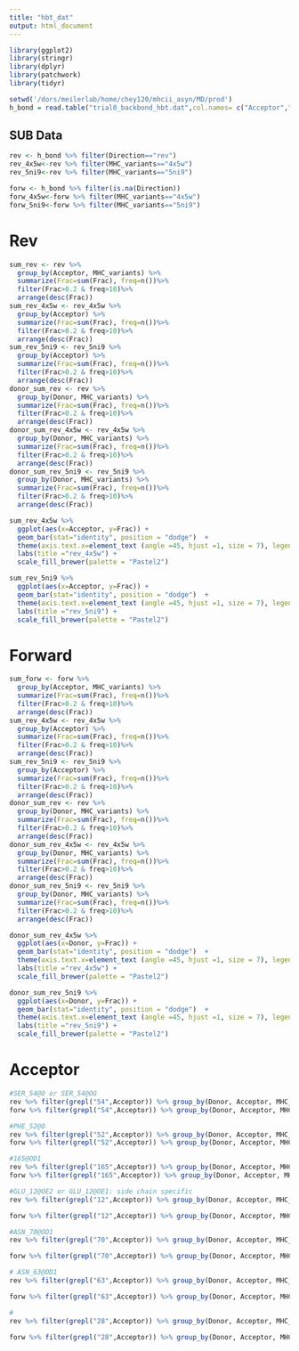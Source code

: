 ```yaml
---
title: "hbt_dat"
output: html_document
---
```


```r
library(ggplot2)
library(stringr)
library(dplyr)
library(patchwork)
library(tidyr)
```

```r
setwd('/dors/meilerlab/home/chey120/mhcii_asyn/MD/prod')
h_bond = read.table("trial0_backbond_hbt.dat",col.names= c("Acceptor","DonorH", "Donor", "Frames","Frac","AvgDist", "AvgAng", "protein")) %>% separate(protein, c("peptide", "MHC_variants", "Direction"))
```

## SUB Data
```r
rev <- h_bond %>% filter(Direction=="rev")
rev_4x5w<-rev %>% filter(MHC_variants=="4x5w")
rev_5ni9<-rev %>% filter(MHC_variants=="5ni9")

forw <- h_bond %>% filter(is.na(Direction))
forw_4x5w<-forw %>% filter(MHC_variants=="4x5w")
forw_5ni9<-forw %>% filter(MHC_variants=="5ni9")
```

# Rev
```r
sum_rev <- rev %>%
  group_by(Acceptor, MHC_variants) %>%
  summarize(Frac=sum(Frac), freq=n())%>%
  filter(Frac>0.2 & freq>10)%>%
  arrange(desc(Frac))
sum_rev_4x5w <- rev_4x5w %>%
  group_by(Acceptor) %>%
  summarize(Frac=sum(Frac), freq=n())%>%
  filter(Frac>0.2 & freq>10)%>%
  arrange(desc(Frac))
sum_rev_5ni9 <- rev_5ni9 %>%
  group_by(Acceptor) %>%
  summarize(Frac=sum(Frac), freq=n())%>%
  filter(Frac>0.2 & freq>10)%>%
  arrange(desc(Frac))
donor_sum_rev <- rev %>%
  group_by(Donor, MHC_variants) %>%
  summarize(Frac=sum(Frac), freq=n())%>%
  filter(Frac>0.2 & freq>10)%>%
  arrange(desc(Frac))
donor_sum_rev_4x5w <- rev_4x5w %>%
  group_by(Donor, MHC_variants) %>%
  summarize(Frac=sum(Frac), freq=n())%>%
  filter(Frac>0.2 & freq>10)%>%
  arrange(desc(Frac))
donor_sum_rev_5ni9 <- rev_5ni9 %>%
  group_by(Donor, MHC_variants) %>%
  summarize(Frac=sum(Frac), freq=n())%>%
  filter(Frac>0.2 & freq>10)%>%
  arrange(desc(Frac))
```

```r
sum_rev_4x5w %>%
  ggplot(aes(x=Acceptor, y=Frac)) +
  geom_bar(stat="identity", position = "dodge")  +   
  theme(axis.text.x=element_text (angle =45, hjust =1, size = 7), legend.position = 'top') +
  labs(title ="rev_4x5w") +
  scale_fill_brewer(palette = "Pastel2")

sum_rev_5ni9 %>%
  ggplot(aes(x=Acceptor, y=Frac)) +
  geom_bar(stat="identity", position = "dodge")  +   
  theme(axis.text.x=element_text (angle =45, hjust =1, size = 7), legend.position = 'top') +
  labs(title ="rev_5ni9") +
  scale_fill_brewer(palette = "Pastel2")
```

# Forward
```r
sum_forw <- forw %>%
  group_by(Acceptor, MHC_variants) %>%
  summarize(Frac=sum(Frac), freq=n())%>%
  filter(Frac>0.2 & freq>10)%>%
  arrange(desc(Frac))
sum_rev_4x5w <- rev_4x5w %>%
  group_by(Acceptor) %>%
  summarize(Frac=sum(Frac), freq=n())%>%
  filter(Frac>0.2 & freq>10)%>%
  arrange(desc(Frac))
sum_rev_5ni9 <- rev_5ni9 %>%
  group_by(Acceptor) %>%
  summarize(Frac=sum(Frac), freq=n())%>%
  filter(Frac>0.2 & freq>10)%>%
  arrange(desc(Frac))
donor_sum_rev <- rev %>%
  group_by(Donor, MHC_variants) %>%
  summarize(Frac=sum(Frac), freq=n())%>%
  filter(Frac>0.2 & freq>10)%>%
  arrange(desc(Frac))
donor_sum_rev_4x5w <- rev_4x5w %>%
  group_by(Donor, MHC_variants) %>%
  summarize(Frac=sum(Frac), freq=n())%>%
  filter(Frac>0.2 & freq>10)%>%
  arrange(desc(Frac))
donor_sum_rev_5ni9 <- rev_5ni9 %>%
  group_by(Donor, MHC_variants) %>%
  summarize(Frac=sum(Frac), freq=n())%>%
  filter(Frac>0.2 & freq>10)%>%
  arrange(desc(Frac))
```

```r
donor_sum_rev_4x5w %>%
  ggplot(aes(x=Donor, y=Frac)) +
  geom_bar(stat="identity", position = "dodge")  +   
  theme(axis.text.x=element_text (angle =45, hjust =1, size = 7), legend.position = 'top') +
  labs(title ="rev_4x5w") +
  scale_fill_brewer(palette = "Pastel2")

donor_sum_rev_5ni9 %>%
  ggplot(aes(x=Donor, y=Frac)) +
  geom_bar(stat="identity", position = "dodge")  +   
  theme(axis.text.x=element_text (angle =45, hjust =1, size = 7), legend.position = 'top') +
  labs(title ="rev_5ni9") +
  scale_fill_brewer(palette = "Pastel2")
```

# Acceptor
```r
#SER_54@O or SER_54@OG
rev %>% filter(grepl("54",Acceptor)) %>% group_by(Donor, Acceptor, MHC_variants) %>% summarize(Frac=sum(Frac), freq=n())%>%arrange(desc(Frac))
forw %>% filter(grepl("54",Acceptor)) %>% group_by(Donor, Acceptor, MHC_variants) %>% summarize(Frac=sum(Frac), freq=n())%>%arrange(desc(Frac))
```

```r
#PHE_52@O
rev %>% filter(grepl("52",Acceptor)) %>% group_by(Donor, Acceptor, MHC_variants) %>% summarize(Frac=sum(Frac), freq=n())%>%arrange(desc(Frac))
forw %>% filter(grepl("52",Acceptor)) %>% group_by(Donor, Acceptor, MHC_variants) %>% summarize(Frac=sum(Frac), freq=n())%>%arrange(desc(Frac))
```

```r
#165@OD1
rev %>% filter(grepl("165",Acceptor)) %>% group_by(Donor, Acceptor, MHC_variants) %>% summarize(Frac=sum(Frac), freq=n())%>%arrange(desc(Frac))
forw %>% filter(grepl("165",Acceptor)) %>% group_by(Donor, Acceptor, MHC_variants) %>% summarize(Frac=sum(Frac), freq=n())%>%arrange(desc(Frac))
```

```r
#GLU_12@OE2 or GLU_12@OE1: side chain specific 
rev %>% filter(grepl("12",Acceptor)) %>% group_by(Donor, Acceptor, MHC_variants) %>% summarize(Frac=sum(Frac), freq=n())%>%arrange(desc(Frac))

forw %>% filter(grepl("12",Acceptor)) %>% group_by(Donor, Acceptor, MHC_variants) %>% summarize(Frac=sum(Frac), freq=n())%>%arrange(desc(Frac))
```

```r
#ASN_70@OD1 
rev %>% filter(grepl("70",Acceptor)) %>% group_by(Donor, Acceptor, MHC_variants) %>% summarize(Frac=sum(Frac), freq=n())%>%arrange(desc(Frac))

forw %>% filter(grepl("70",Acceptor)) %>% group_by(Donor, Acceptor, MHC_variants) %>% summarize(Frac=sum(Frac), freq=n())%>%arrange(desc(Frac))
```

```r
# ASN_63@OD1
rev %>% filter(grepl("63",Acceptor)) %>% group_by(Donor, Acceptor, MHC_variants) %>% summarize(Frac=sum(Frac), freq=n())%>%arrange(desc(Frac))

forw %>% filter(grepl("63",Acceptor)) %>% group_by(Donor, Acceptor, MHC_variants) %>% summarize(Frac=sum(Frac), freq=n())%>%arrange(desc(Frac))
```

```r
#
rev %>% filter(grepl("28",Acceptor)) %>% group_by(Donor, Acceptor, MHC_variants) %>% summarize(Frac=sum(Frac), freq=n())%>%arrange(desc(Frac))

forw %>% filter(grepl("28",Acceptor)) %>% group_by(Donor, Acceptor, MHC_variants) %>% summarize(Frac=sum(Frac), freq=n())%>%arrange(desc(Frac))
```